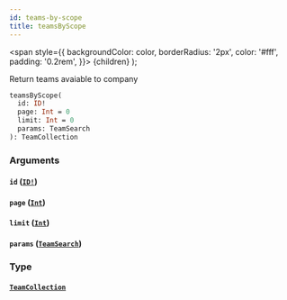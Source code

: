 ```yaml
---
id: teams-by-scope
title: teamsByScope
---
```


<span
style={{
      backgroundColor: color,
      borderRadius: '2px',
      color: '#fff',
      padding: '0.2rem',
    }}>
{children}
</span>
);

Return teams avaiable to company

```graphql
teamsByScope(
  id: ID!
  page: Int = 0
  limit: Int = 0
  params: TeamSearch
): TeamCollection

```

### Arguments

#### `id` ([`ID!`](/api/scalars/id))

#### `page` ([`Int`](/api/scalars/int))

#### `limit` ([`Int`](/api/scalars/int))

#### `params` ([`TeamSearch`](/api/inputs/team-search))

### Type

#### [`TeamCollection`](/api/objects/team-collection)

